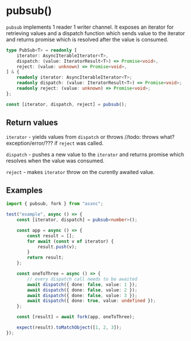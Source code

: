 # pubsub()

`pubsub` implements 1 reader 1 writer channel. It exposes an iterator for
retrieving values and a dispatch function which sends value to the iterator and
returns promise which is resolved after the value is consumed.

```ts title="Definition"
type PubSub<T> = readonly [
	iterator: AsyncIterableIterator<T>,
	dispatch: (value: IteratorResult<T>) => Promise<void>,
	reject: (value: unknown) => Promise<void>,
] & {
	readonly iterator: AsyncIterableIterator<T>;
	readonly dispatch: (value: IteratorResult<T>) => Promise<void>;
	readonly reject: (value: unknown) => Promise<void>;
};

const [iterator, dispatch, reject] = pubsub();
```

## Return values

`iterator` - yields values from `dispatch` or throws //todo: throws what?
exception/error/??? if `reject` was called.

`dispatch` - pushes a new value to the `iterator` and returns promise which
resolves when the value was consumed.

`reject` - makes `iterator` throw on the curently awaited value.

## Examples

```ts
import { pubsub, fork } from "asxnc";

test("example", async () => {
	const [iterator, dispatch] = pubsub<number>();

	const app = async () => {
		const result = [];
		for await (const v of iterator) {
			result.push(v);
		}
		return result;
	};

	const oneToThree = async () => {
		// every dispatch call needs to be awaited
		await dispatch({ done: false, value: 1 });
		await dispatch({ done: false, value: 2 });
		await dispatch({ done: false, value: 3 });
		await dispatch({ done: true, value: undefined });
	};

	const [result] = await fork(app, oneToThree);

	expect(result).toMatchObject([1, 2, 3]);
});
```
